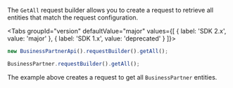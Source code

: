 
The `GetAll` request builder allows you to create a request to retrieve all entities that match the request configuration.

<Tabs groupId="version" defaultValue="major" values={[ { label: 'SDK 2.x', value: 'major' }, { label: 'SDK 1.x', value: 'deprecated' } ]}>
<TabItem value="major">

```ts
new BusinessPartnerApi().requestBuilder().getAll();
```

</TabItem>
<TabItem value="deprecated">

```ts
BusinessPartner.requestBuilder().getAll();
```

</TabItem>
</Tabs>

The example above creates a request to get all `BusinessPartner` entities.
